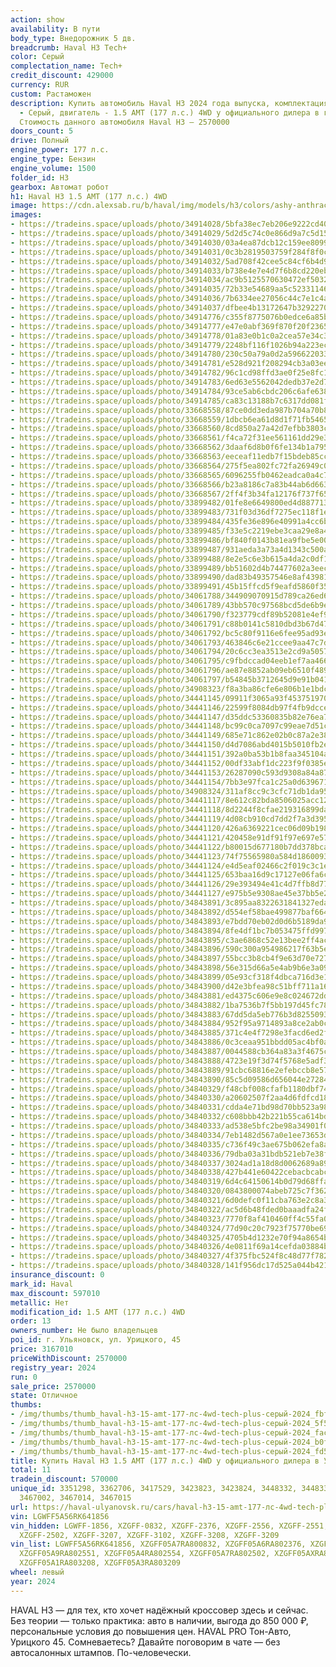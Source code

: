 ```yaml
---
action: show
availability: В пути
body_type: Внедорожник 5 дв.
breadcrumb: Haval H3 Tech+
color: Серый
complectation_name: Tech+
credit_discount: 429000
currency: RUR
custom: Растаможен
description: Купить автомобиль Haval H3 2024 года выпуска, комплектация Tech+, цвет
  - Серый, двигатель - 1.5 AMT (177 л.с.) 4WD у официального дилера в г. Ульяновск.
  Стоимость данного автомобиля Haval H3 – 2570000
doors_count: 5
drive: Полный
engine_power: 177 л.с.
engine_type: Бензин
engine_volume: 1500
folder_id: H3
gearbox: Автомат робот
h1: Haval H3 1.5 AMT (177 л.с.) 4WD
image: https://cdn.alexsab.ru/b/haval/img/models/h3/colors/ashy-anthracite.webp
images:
- https://tradeins.space/uploads/photo/34914028/5bfa38ec7eb206e9222cd406074fbf11.jpg
- https://tradeins.space/uploads/photo/34914029/5d2d5c74c0e866d9a7c5d156b885f5a9.jpg
- https://tradeins.space/uploads/photo/34914030/03a4ea87dcb12c159ee8099b95efac21.jpg
- https://tradeins.space/uploads/photo/34914031/0c3b2819503759f284f8f0c1284b0f1f.jpg
- https://tradeins.space/uploads/photo/34914032/5ad708f42cee5c84cf6b4d99138fd5d5.jpg
- https://tradeins.space/uploads/photo/34914033/b738e4e7e4d7f6b8cd220eb4d660d5f5.jpg
- https://tradeins.space/uploads/photo/34914034/ac9b5125570630472ef50327d7f9d409.jpg
- https://tradeins.space/uploads/photo/34914035/72b33e54689aa5c52331146801660d4e.jpg
- https://tradeins.space/uploads/photo/34914036/7b6334ee27056c44c7e1c4a776160f41.jpg
- https://tradeins.space/uploads/photo/34914037/dfbee4b13172647b3292270ac070e791.jpg
- https://tradeins.space/uploads/photo/34914776/c355f8775076b0edce6a85be9c748ca9.jpg
- https://tradeins.space/uploads/photo/34914777/e47e0abf369f870f20f236518a09047e.jpg
- https://tradeins.space/uploads/photo/34914778/01a83e0b1c0a2cea57e34c3a3ab6216a.jpg
- https://tradeins.space/uploads/photo/34914779/2248bf116f1026b94a223eca6b255734.jpg
- https://tradeins.space/uploads/photo/34914780/230c50a79a0d2a596622033a539063ac.jpg
- https://tradeins.space/uploads/photo/34914781/e528d921f208294cb3a03eeff1f53343.jpg
- https://tradeins.space/uploads/photo/34914782/96c1cd98ffd3ae0f25e8fc1f400a8ebd.jpg
- https://tradeins.space/uploads/photo/34914783/6ed63e5562042dedb37e2d7f240aeabf.jpg
- https://tradeins.space/uploads/photo/34914784/93ce5ab6cbdc206c6afe638f19564139.jpg
- https://tradeins.space/uploads/photo/34914785/ca83c13188b7c6317dd081f305ddd5b7.jpg
- https://tradeins.space/uploads/photo/33668558/87ce0dd3eda987b704a70b87cc0f9ef0.jpg
- https://tradeins.space/uploads/photo/33668559/1dbcb6ea61d8d1f71fb54654b9447173.jpg
- https://tradeins.space/uploads/photo/33668560/8cd850a27a42d7efbb3803c2a49c1095.jpg
- https://tradeins.space/uploads/photo/33668561/f4ca72f31ee561161dd29e3efd3b15f4.jpg
- https://tradeins.space/uploads/photo/33668562/3daaf6d8b0f6fe134b1a795daac90605.jpg
- https://tradeins.space/uploads/photo/33668563/eeceaf11edb7f15bdeb85ccafb0e9418.jpg
- https://tradeins.space/uploads/photo/33668564/275f5ea802fc72fa26949c096b8e6411.jpg
- https://tradeins.space/uploads/photo/33668565/6096255fb0462eadca0a4c737781139f.jpg
- https://tradeins.space/uploads/photo/33668566/b23a8186c7a83b44ab6d663bec8b9326.jpg
- https://tradeins.space/uploads/photo/33668567/2ff4f3b34fa12176f737f65f4dc03720.jpg
- https://tradeins.space/uploads/photo/33899482/01fe8e6649800ed4d887713af47555a1.jpg
- https://tradeins.space/uploads/photo/33899483/731f03d36df7275ec118f1e60acbc65a.jpg
- https://tradeins.space/uploads/photo/33899484/435fe36e896e40991a4cc6b215a04682.jpg
- https://tradeins.space/uploads/photo/33899485/f33e5c2219ebe3caa29e8a456143dc9c.jpg
- https://tradeins.space/uploads/photo/33899486/bf840f0143b81ea9fbe5e008769210ca.jpg
- https://tradeins.space/uploads/photo/33899487/931aeda3a73a4d1343c500ab7323c6f6.jpg
- https://tradeins.space/uploads/photo/33899488/8e2e5c6e3b615a4da2c0df13fc23ea62.jpg
- https://tradeins.space/uploads/photo/33899489/bb51602d4b74477602a3eec7eff5ca19.jpg
- https://tradeins.space/uploads/photo/33899490/dad83b49357546e8af439817b9a6d01f.jpg
- https://tradeins.space/uploads/photo/33899491/45b15ffcd5f9eafd5860f35faf34b3d7.jpg
- https://tradeins.space/uploads/photo/34061788/344909070915d789ca26ed6587c204b4.jpg
- https://tradeins.space/uploads/photo/34061789/43bb570c97568bcd5de6b9e1f178f6b1.jpg
- https://tradeins.space/uploads/photo/34061790/f323779cdf89b52081e4ef96ee310ef4.jpg
- https://tradeins.space/uploads/photo/34061791/c88b0141c5810dbd3b67d472c0fba179.jpg
- https://tradeins.space/uploads/photo/34061792/bc5c80f9116e6fee95ad93ea7ffb8b7b.jpg
- https://tradeins.space/uploads/photo/34061793/463846c6e21ccee9aa47c7d76d7a499a.jpg
- https://tradeins.space/uploads/photo/34061794/20c6cc3ea3513e2cd9a505764fa2f002.jpg
- https://tradeins.space/uploads/photo/34061795/c9fbdccad04eeb1ef7aa4669b4cb0227.jpg
- https://tradeins.space/uploads/photo/34061796/ae87e8852ab09eb6510f489dad7c972f.jpg
- https://tradeins.space/uploads/photo/34061797/b54845b3712645d9e91b04178460729c.jpg
- https://tradeins.space/uploads/photo/34908323/f8a3ba86cfe6e806b1e1bdc5ac704c34.png
- https://tradeins.space/uploads/photo/34441145/09911f3065a93f45375197033b0f73b9.jpg
- https://tradeins.space/uploads/photo/34441146/22599f8084db97f4fb9dcce1bf4ea973.jpg
- https://tradeins.space/uploads/photo/34441147/d35ddc53360835b82e76ea76b2e06534.jpg
- https://tradeins.space/uploads/photo/34441148/bc99c0ca7097c99eae7d51c3d666e2e6.jpg
- https://tradeins.space/uploads/photo/34441149/685e71c862e02b0c87a2e38ec15058a0.jpg
- https://tradeins.space/uploads/photo/34441150/d4d7086abd4015b5010fb2e037938010.jpg
- https://tradeins.space/uploads/photo/34441151/392a0ba53b1b8faa345104aff7b1bb00.jpg
- https://tradeins.space/uploads/photo/34441152/00df33abf1dc223f9f0385e3bf54ac2b.jpg
- https://tradeins.space/uploads/photo/34441153/26287090c593d9308a84a876d4259758.jpg
- https://tradeins.space/uploads/photo/34441154/7bb3e97fca1c25a0d63967186ecf796c.jpg
- https://tradeins.space/uploads/photo/34908324/311af8cc9c3cfc71db1da9530c4f4b72.png
- https://tradeins.space/uploads/photo/34441117/8e612c82bda8506025acc121250960ba.png
- https://tradeins.space/uploads/photo/34441118/8d2244f8cfae219316899da2ffd07ac1.jpg
- https://tradeins.space/uploads/photo/34441119/4d08cb910cd7dd2f7a3d3950baff13c4.jpg
- https://tradeins.space/uploads/photo/34441120/426a6369221cec06d09b19846fe371ed.jpg
- https://tradeins.space/uploads/photo/34441121/420458e91df91f97e697e574a07fe1ad.jpg
- https://tradeins.space/uploads/photo/34441122/b80015d677180b7dd378bca4a976debc.jpg
- https://tradeins.space/uploads/photo/34441123/74f75565980a584d18600930b259fed2.jpg
- https://tradeins.space/uploads/photo/34441124/e4d5eaf02466c2f019c3c1e89b5eb699.jpg
- https://tradeins.space/uploads/photo/34441125/653baa16d9c17127e06fa6c2f9ecefd5.jpg
- https://tradeins.space/uploads/photo/34441126/29e393494e41c4d7ffb8d77aed47c7ec.jpg
- https://tradeins.space/uploads/photo/34441127/e975b5e9308ae45e37bb5e28c17ca659.jpg
- https://tradeins.space/uploads/photo/34843891/3c895aa8322631841327edaf4ce54512.jpg
- https://tradeins.space/uploads/photo/34843892/d554ef58bae499877baf664d9000b1b4.jpg
- https://tradeins.space/uploads/photo/34843893/e7bdd70eb02d0d6b5189da9596eff714.jpg
- https://tradeins.space/uploads/photo/34843894/8fe4df1bc7b053475ffd997cda89daf4.jpg
- https://tradeins.space/uploads/photo/34843895/c3ae6868c52e13bee2ff4acf9bfd557d.jpg
- https://tradeins.space/uploads/photo/34843896/590c300a954986217f63b5e77ee5aac6.jpg
- https://tradeins.space/uploads/photo/34843897/55bcc3b8cb4f9e63d70e7275fd446599.jpg
- https://tradeins.space/uploads/photo/34843898/56e315d66a5e4ab9b6e3a097321d3c96.jpg
- https://tradeins.space/uploads/photo/34843899/05e93cf318f4dbca716d3e114a8ebb21.jpg
- https://tradeins.space/uploads/photo/34843900/d42e3bfea98c51bff711a16d4221dc7b.jpg
- https://tradeins.space/uploads/photo/34843881/ed4375c606e9e8c024672ddbf2f7ed40.jpg
- https://tradeins.space/uploads/photo/34843882/1ba7536b7f5bb197d45fc78cfc104651.jpg
- https://tradeins.space/uploads/photo/34843883/67dd5da5eb776b3d82550934ef046d1c.jpg
- https://tradeins.space/uploads/photo/34843884/952f95a9714893a8ce2ab0cbd3b7190f.jpg
- https://tradeins.space/uploads/photo/34843885/371c4e4f7298e3facd6ed2fff91297e2.jpg
- https://tradeins.space/uploads/photo/34843886/0c3ceaa951bbdd05ac4bf0adee8af4a0.jpg
- https://tradeins.space/uploads/photo/34843887/0044588cb364a83a3f4675ce53b42a8e.jpg
- https://tradeins.space/uploads/photo/34843888/4723e19f3d74f5768e5adf343636acc7.jpg
- https://tradeins.space/uploads/photo/34843889/91cbc68816e2efebccb8e570fa4b98e2.jpg
- https://tradeins.space/uploads/photo/34843890/85c5d09586d656044e272840ad5a525e.jpg
- https://tradeins.space/uploads/photo/34840329/f48cbf008cfafb1180dbf749eaab4e32.jpg
- https://tradeins.space/uploads/photo/34840330/a20602507f2aa4d6fdfcd18f0605ebde.jpg
- https://tradeins.space/uploads/photo/34840331/cdda4e71bd98d70bb523a98eb2a5d24c.jpg
- https://tradeins.space/uploads/photo/34840332/c608bbb42b221b55ca614bdf7c9aa4d6.jpg
- https://tradeins.space/uploads/photo/34840333/ad538e5bfc2be98a34901f0290adf7ff.jpg
- https://tradeins.space/uploads/photo/34840334/7eb1482d567a0e1ee73653d1a8e99fd0.jpg
- https://tradeins.space/uploads/photo/34840335/c736f49c3ae675b062efa8a87db5ed39.jpg
- https://tradeins.space/uploads/photo/34840336/79dba03a31bdb521eb7e38f70715d052.jpg
- https://tradeins.space/uploads/photo/34840337/3024ad1a18d8d0062689a8936fc7fe08.jpg
- https://tradeins.space/uploads/photo/34840338/427b441e60422cebacbcabc57bdf2287.jpg
- https://tradeins.space/uploads/photo/34840319/6d4c64150614b0d79d68ffa02bddc61d.jpg
- https://tradeins.space/uploads/photo/34840320/0843800074abeb725c7f3623cc7c18d2.jpg
- https://tradeins.space/uploads/photo/34840321/6d0defc0f11cba763e2c8a3980feff59.jpg
- https://tradeins.space/uploads/photo/34840322/ac5d6b48fded0baaadfa24f3d3b0fe67.jpg
- https://tradeins.space/uploads/photo/34840323/7770f8af410460ff4c55fa052c1c0393.jpg
- https://tradeins.space/uploads/photo/34840324/77d90c20c7923f75770be6936f7fee94.jpg
- https://tradeins.space/uploads/photo/34840325/4705b4d1232e70f94a8654bbcdb56fd3.jpg
- https://tradeins.space/uploads/photo/34840326/4e0811f69a14cefda03884bcd5b89820.jpg
- https://tradeins.space/uploads/photo/34840327/4f375fbc524f8c48d77f78201c32f1e7.jpg
- https://tradeins.space/uploads/photo/34840328/141f956dc17d525a044b4219a2331167.jpg
insurance_discount: 0
mark_id: Haval
max_discount: 597010
metallic: Нет
modification_id: 1.5 AMT (177 л.с.) 4WD
order: 13
owners_number: Не было владельцев
poi_id: г. Ульяновск, ул. Урицкого, 45
price: 3167010
priceWithDiscount: 2570000
registry_year: 2024
run: 0
sale_price: 2570000
state: Отличное
thumbs:
- /img/thumbs/thumb_haval-h3-15-amt-177-лс-4wd-tech-plus-серый-2024_fbf11_0.webp
- /img/thumbs/thumb_haval-h3-15-amt-177-лс-4wd-tech-plus-серый-2024_5f5a9_1.webp
- /img/thumbs/thumb_haval-h3-15-amt-177-лс-4wd-tech-plus-серый-2024_fac21_2.webp
- /img/thumbs/thumb_haval-h3-15-amt-177-лс-4wd-tech-plus-серый-2024_b0f1f_3.webp
- /img/thumbs/thumb_haval-h3-15-amt-177-лс-4wd-tech-plus-серый-2024_fd5d5_4.webp
title: Купить Haval H3 1.5 AMT (177 л.с.) 4WD у официального дилера в Ульяновске
total: 11
tradein_discount: 570000
unique_id: 3351298, 3362706, 3417529, 3423823, 3423824, 3448332, 3448333, 3467001,
  3467002, 3467014, 3467015
url: https://haval-ulyanovsk.ru/cars/haval-h3-15-amt-177-лс-4wd-tech-plus-серый-2024/
vin: LGWFF5A56RK641856
vin_hidden: LGWFF-1856, XZGFF-0832, XZGFF-2376, XZGFF-2556, XZGFF-2551, XZGFF-2554,
  XZGFF-2502, XZGFF-3207, XZGFF-3102, XZGFF-3208, XZGFF-3209
vin_list: LGWFF5A56RK641856, XZGFF05A7RA800832, XZGFF05A6RA802376, XZGFF05A8RA802556,
  XZGFF05A9RA802551, XZGFF05A4RA802554, XZGFF05A7RA802502, XZGFF05AXRA803207, XZGFF05A7RA803102,
  XZGFF05A1RA803208, XZGFF05A3RA803209
wheel: левый
year: 2024
---
```

HAVAL H3 — для тех, кто хочет надёжный кроссовер здесь и сейчас. Без теории — только практика: авто в наличии, выгода до 850 000 ₽, персональные условия до повышения цен. HAVAL PRO Тон-Авто, Урицкого 45. Сомневаетесь? Давайте поговорим в чате — без автосалонных штампов. По-человечески.
